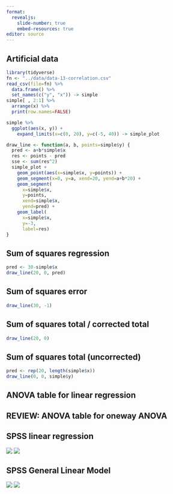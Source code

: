 ```yaml
---
format: 
  revealjs:
    slide-number: true
    embed-resources: true
editor: source
---
```


## Artificial data

```r
library(tidyverse)
fn <- "../data/data-13-correlation.csv"
read_csv(file=fn) %>% 
  data.frame() %>%
  set_names(c("y", "x")) -> simple
simple[ , 2:1] %>%
  arrange(x) %>%
  print(row.names=FALSE)
```

```r
simple %>%
  ggplot(aes(x, y)) +
    expand_limits(x=c(0, 20), y=c(-5, 40)) -> simple_plot

draw_line <- function(a, b, points=simple$y) {
  pred <- a+b*simple$x
  res <- points - pred
  sse <- sum(res^2)
  simple_plot +
    geom_point(aes(x=simple$x, y=points)) +
    geom_segment(x=0, y=a, xend=20, yend=a+b*20) +
    geom_segment(
      x=simple$x, 
      y=points, 
      xend=simple$x, 
      yend=pred) +
    geom_label(
      x=simple$x,
      y=-3,
      label=res)
}
```

## Sum of squares regression

```r
pred <- 30-simple$x
draw_line(20, 0, pred)
```

## Sum of squares error

```r
draw_line(30, -1)

```

## Sum of squares total / corrected total

```r
draw_line(20, 0)
```

## Sum of squares total (uncorrected)

```r
pred <- rep(20, length(simple$x))
draw_line(0, 0, simple$y)
```

## ANOVA table for linear regression

```{=tex}
\begin{matrix}
            &  SS &  df &                  MS &           F-ratio \\
 Regression & SSR &   1 &   MSR=\frac{SSR}{1} & F=\frac{MSR}{MSE} \\
 Error      & SSE & n-2 & MSE=\frac{SSE}{n-2} &                   \\
 Total      & SST & n-1 &                     &
\end{matrix}
```
## REVIEW: ANOVA table for oneway ANOVA

```{=tex}
\begin{matrix}
         &  SS &  df &                    MS &           F-ratio \\
 Between & SSB & k-1 &   MSB=\frac{SSB}{k-1} & F=\frac{MSB}{MSW} \\
 Within  & SSW & n-k & MSW=\frac{SSW}{n-k-1} &                   \\
 Total   & SST & n-1 &                       &
\end{matrix}
```

## SPSS linear regression

![](../images/simple-regression-02.png) ![](../images/simple-regression-03.png)

## SPSS General Linear Model

![](../images/simple-regression-01.png) ![](../images/simple-regression-04.png)

